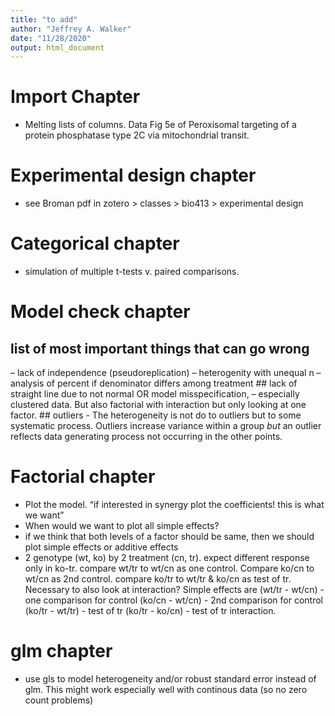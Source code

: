 ```yaml
---
title: "to add"
author: "Jeffrey A. Walker"
date: "11/28/2020"
output: html_document
---
```


# Import Chapter
- Melting lists of columns. Data Fig 5e of Peroxisomal targeting of a protein phosphatase type 2C via mitochondrial transit.

# Experimental design chapter
 - see Broman pdf in zotero > classes > bio413 > experimental design
 
# Categorical chapter
 - simulation of multiple t-tests v. paired comparisons.


# Model check chapter
## list of most important things that can go wrong
-- lack of independence (pseudoreplication)
-- heterogenity with unequal n
-- analysis of percent if denominator differs among treatment
## lack of straight line due to not normal OR model misspecification,
-- especially clustered data. But also factorial with interaction but only looking at one factor.
## outliers
- The heterogeneity is not do to outliers but to some systematic process. Outliers increase variance within a group *but* an outlier reflects data generating process not occurring in the other points.

# Factorial chapter
- Plot the model. "if interested in synergy plot the coefficients! this is what we want"
- When would we want to plot all simple effects?
- if we think that both levels of a factor should be same, then we should plot simple effects or additive effects
- 2 genotype (wt, ko) by 2 treatment (cn, tr). expect different response only in ko-tr. compare wt/tr to wt/cn as one control. Compare ko/cn to wt/cn as 2nd control. compare ko/tr to wt/tr & ko/cn as test of tr. Necessary to also look at interaction?
Simple effects are
(wt/tr - wt/cn) - one comparison for control
(ko/cn - wt/cn) - 2nd comparison for control
(ko/tr - wt/tr) - test of tr
(ko/tr - ko/cn) - test of tr
interaction.

# glm chapter
- use gls to model heterogeneity and/or robust standard error instead of glm. This might work especially well with continous data (so no zero count problems)
